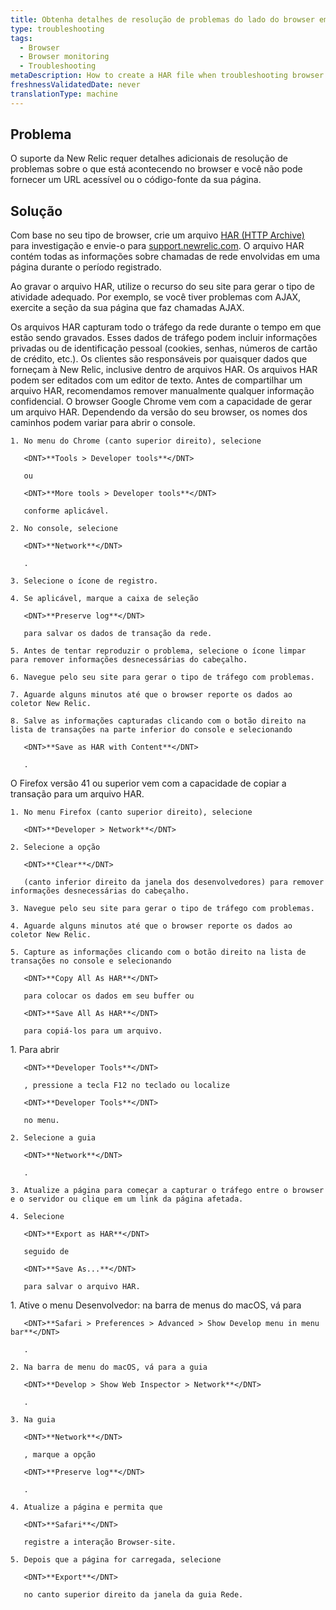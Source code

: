 ```yaml
---
title: Obtenha detalhes de resolução de problemas do lado do browser em um arquivo HAR
type: troubleshooting
tags:
  - Browser
  - Browser monitoring
  - Troubleshooting
metaDescription: How to create a HAR file when troubleshooting browser.
freshnessValidatedDate: never
translationType: machine
---
```


## Problema

O suporte da New Relic requer detalhes adicionais de resolução de problemas sobre o que está acontecendo no browser e você não pode fornecer um URL acessível ou o código-fonte da sua página.

## Solução

Com base no seu tipo de browser, crie um arquivo [HAR (HTTP Archive)](https://dvcs.w3.org/hg/webperf/raw-file/tip/specs/HAR/Overview.html) para investigação e envie-o para [support.newrelic.com](https://support.newrelic.com/). O arquivo HAR contém todas as informações sobre chamadas de rede envolvidas em uma página durante o período registrado.

Ao gravar o arquivo HAR, utilize o recurso do seu site para gerar o tipo de atividade adequado. Por exemplo, se você tiver problemas com AJAX, exercite a seção da sua página que faz chamadas AJAX.

<Callout variant="important">
  Os arquivos HAR capturam todo o tráfego da rede durante o tempo em que estão sendo gravados. Esses dados de tráfego podem incluir informações privadas ou de identificação pessoal (cookies, senhas, números de cartão de crédito, etc.). Os clientes são responsáveis por quaisquer dados que forneçam à New Relic, inclusive dentro de arquivos HAR. Os arquivos HAR podem ser editados com um editor de texto. Antes de compartilhar um arquivo HAR, recomendamos remover manualmente qualquer informação confidencial.
</Callout>

<CollapserGroup>
  <Collapser
    id="chrome"
    title="Chrome"
  >
    O browser Google Chrome vem com a capacidade de gerar um arquivo HAR. Dependendo da versão do seu browser, os nomes dos caminhos podem variar para abrir o console.

    1. No menu do Chrome (canto superior direito), selecione

       <DNT>**Tools > Developer tools**</DNT>

       ou

       <DNT>**More tools > Developer tools**</DNT>

       conforme aplicável.

    2. No console, selecione

       <DNT>**Network**</DNT>

       .

    3. Selecione o ícone de registro.

    4. Se aplicável, marque a caixa de seleção

       <DNT>**Preserve log**</DNT>

       para salvar os dados de transação da rede.

    5. Antes de tentar reproduzir o problema, selecione o ícone limpar para remover informações desnecessárias do cabeçalho.

    6. Navegue pelo seu site para gerar o tipo de tráfego com problemas.

    7. Aguarde alguns minutos até que o browser reporte os dados ao coletor New Relic.

    8. Salve as informações capturadas clicando com o botão direito na lista de transações na parte inferior do console e selecionando

       <DNT>**Save as HAR with Content**</DNT>

       .
  </Collapser>

  <Collapser title="Firefox versão 41.x e superior">
    O Firefox versão 41 ou superior vem com a capacidade de copiar a transação para um arquivo HAR.

    1. No menu Firefox (canto superior direito), selecione

       <DNT>**Developer > Network**</DNT>

    2. Selecione a opção

       <DNT>**Clear**</DNT>

       (canto inferior direito da janela dos desenvolvedores) para remover informações desnecessárias do cabeçalho.

    3. Navegue pelo seu site para gerar o tipo de tráfego com problemas.

    4. Aguarde alguns minutos até que o browser reporte os dados ao coletor New Relic.

    5. Capture as informações clicando com o botão direito na lista de transações no console e selecionando

       <DNT>**Copy All As HAR**</DNT>

       para colocar os dados em seu buffer ou

       <DNT>**Save All As HAR**</DNT>

       para copiá-los para um arquivo.
  </Collapser>

  <Collapser title="Microsoft borda">
    1. Para abrir

       <DNT>**Developer Tools**</DNT>

       , pressione a tecla F12 no teclado ou localize

       <DNT>**Developer Tools**</DNT>

       no menu.

    2. Selecione a guia

       <DNT>**Network**</DNT>

       .

    3. Atualize a página para começar a capturar o tráfego entre o browser e o servidor ou clique em um link da página afetada.

    4. Selecione

       <DNT>**Export as HAR**</DNT>

       seguido de

       <DNT>**Save As...**</DNT>

       para salvar o arquivo HAR.
  </Collapser>

  <Collapser title="Safári da Apple">
    1. Ative o menu Desenvolvedor: na barra de menus do macOS, vá para

       <DNT>**Safari > Preferences > Advanced > Show Develop menu in menu bar**</DNT>

       .

    2. Na barra de menu do macOS, vá para a guia

       <DNT>**Develop > Show Web Inspector > Network**</DNT>

       .

    3. Na guia

       <DNT>**Network**</DNT>

       , marque a opção

       <DNT>**Preserve log**</DNT>

       .

    4. Atualize a página e permita que

       <DNT>**Safari**</DNT>

       registre a interação Browser-site.

    5. Depois que a página for carregada, selecione

       <DNT>**Export**</DNT>

       no canto superior direito da janela da guia Rede.
  </Collapser>
</CollapserGroup>
